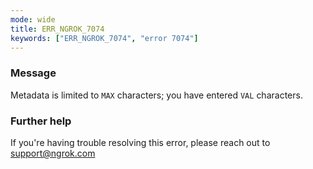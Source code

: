 ```yaml
---
mode: wide
title: ERR_NGROK_7074
keywords: ["ERR_NGROK_7074", "error 7074"]
---
```


### Message

Metadata is limited to `MAX` characters; you have entered `VAL` characters.

### Further help

If you're having trouble resolving this error, please reach out to [support@ngrok.com](mailto:support@ngrok.com?subject=Help%20with%20ERR_NGROK_7074)
